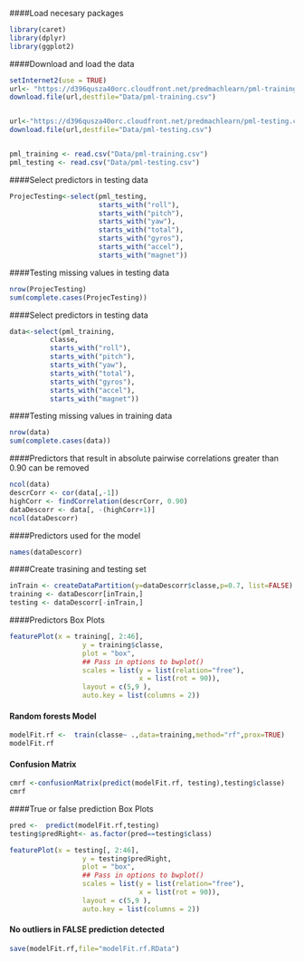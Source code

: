 

####Load necesary packages

```r
library(caret)
library(dplyr)
library(ggplot2)
```

####Download and load the data 

```r
setInternet2(use = TRUE)
url<- "https://d396qusza40orc.cloudfront.net/predmachlearn/pml-training.csv"
download.file(url,destfile="Data/pml-training.csv")


url<-"https://d396qusza40orc.cloudfront.net/predmachlearn/pml-testing.csv"
download.file(url,destfile="Data/pml-testing.csv")


pml_training <- read.csv("Data/pml-training.csv")
pml_testing <- read.csv("Data/pml-testing.csv")
```

####Select predictors in testing data
```r
ProjecTesting<-select(pml_testing,
                      starts_with("roll"),
                      starts_with("pitch"),
                      starts_with("yaw"),
                      starts_with("total"),
                      starts_with("gyros"),
                      starts_with("accel"),
                      starts_with("magnet"))
```

####Testing missing values in testing data
```r
nrow(ProjecTesting)
sum(complete.cases(ProjecTesting))
```
####Select predictors in testing data
```r
data<-select(pml_training,
          classe,
          starts_with("roll"),
          starts_with("pitch"),
          starts_with("yaw"),
          starts_with("total"),
          starts_with("gyros"),
          starts_with("accel"),
          starts_with("magnet"))
```
####Testing missing values in training data
```r
nrow(data)
sum(complete.cases(data))
```
####Predictors that result in absolute pairwise correlations greater than 0.90 can be removed

```r
ncol(data)
descrCorr <- cor(data[,-1])
highCorr <- findCorrelation(descrCorr, 0.90)
dataDescorr <- data[, -(highCorr+1)]
ncol(dataDescorr)
```
####Predictors used for the model
```r
names(dataDescorr)
```
####Create trasining and testing set

```r
inTrain <- createDataPartition(y=dataDescorr$classe,p=0.7, list=FALSE)
training <- dataDescorr[inTrain,]
testing <- dataDescorr[-inTrain,]
```

####Predictors Box Plots
```r
featurePlot(x = training[, 2:46],
                  y = training$classe,
                  plot = "box",
                  ## Pass in options to bwplot() 
                  scales = list(y = list(relation="free"),
                                x = list(rot = 90)),
                  layout = c(5,9 ),
                  auto.key = list(columns = 2))
```                
                  
                  
#### Random forests Model
```r
modelFit.rf <-  train(classe~ .,data=training,method="rf",prox=TRUE)
modelFit.rf
```

#### Confusion Matrix
```r
cmrf <-confusionMatrix(predict(modelFit.rf, testing),testing$classe)
cmrf
```


####True or false prediction  Box Plots
```r
pred <-  predict(modelFit.rf,testing)
testing$predRight<- as.factor(pred==testing$class)   

featurePlot(x = testing[, 2:46],
                  y = testing$predRight,
                  plot = "box",
                  ## Pass in options to bwplot() 
                  scales = list(y = list(relation="free"),
                                x = list(rot = 90)),
                  layout = c(5,9 ),
                  auto.key = list(columns = 2))
```
#### No outliers in FALSE prediction detected

```r
save(modelFit.rf,file="modelFit.rf.RData")
```